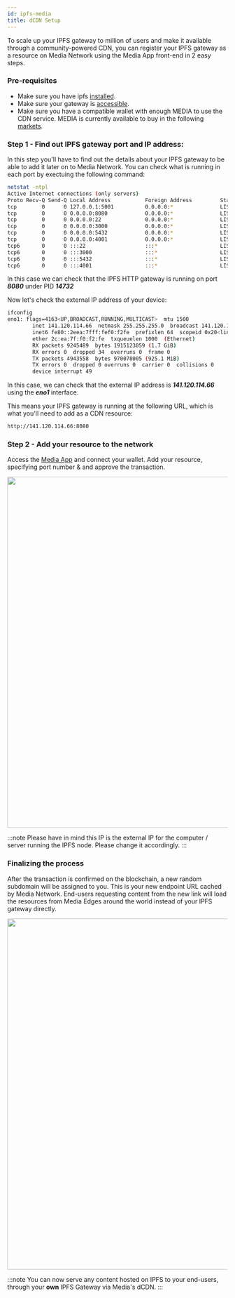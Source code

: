```yaml
---
id: ipfs-media
title: dCDN Setup
---
```


To scale up your IPFS gateway to million of users and make it available through a community-powered CDN, you can register your IPFS gateway as a resource on Media Network using the Media App front-end in 2 easy steps.

### Pre-requisites

- Make sure you have ipfs [installed](ipfs-setup).
- Make sure your gateway is [accessible](ipfs-config#accessing-your-http-gateway).
- Make sure you have a compatible wallet with enough MEDIA to use the CDN service. MEDIA is currently available to buy in the following [markets](https://www.coingecko.com/en/coins/media-network#markets).

### Step 1 - Find out IPFS gateway port and IP address:

In this step you'll have to find out the details about your IPFS gateway to be able to add it later on to Media Network.
You can check what is running in each port by exectuing the following command:

```bash
netstat -ntpl
Active Internet connections (only servers)
Proto Recv-Q Send-Q Local Address           Foreign Address         State       PID/Program name    
tcp        0      0 127.0.0.1:5001          0.0.0.0:*               LISTEN      14732/ipfs          
tcp        0      0 0.0.0.0:8080            0.0.0.0:*               LISTEN      14732/ipfs          
tcp        0      0 0.0.0.0:22              0.0.0.0:*               LISTEN      1014/sshd           
tcp        0      0 0.0.0.0:3000            0.0.0.0:*               LISTEN      19072/docker-proxy  
tcp        0      0 0.0.0.0:5432            0.0.0.0:*               LISTEN      18884/docker-proxy  
tcp        0      0 0.0.0.0:4001            0.0.0.0:*               LISTEN      14732/ipfs          
tcp6       0      0 :::22                   :::*                    LISTEN      1014/sshd           
tcp6       0      0 :::3000                 :::*                    LISTEN      19079/docker-proxy  
tcp6       0      0 :::5432                 :::*                    LISTEN      18892/docker-proxy
tcp6       0      0 :::4001                 :::*                    LISTEN      14732/ipfs 
```


In this case we can check that the IPFS HTTP gateway is running on port ***8080*** under PID ***14732***

Now let's check the external IP address of your device:

```bash
ifconfig
eno1: flags=4163<UP,BROADCAST,RUNNING,MULTICAST>  mtu 1500
        inet 141.120.114.66  netmask 255.255.255.0  broadcast 141.120.114.66
        inet6 fe80::2eea:7fff:fef0:f2fe  prefixlen 64  scopeid 0x20<link>
        ether 2c:ea:7f:f0:f2:fe  txqueuelen 1000  (Ethernet)
        RX packets 9245489  bytes 1915123059 (1.7 GiB)
        RX errors 0  dropped 34  overruns 0  frame 0
        TX packets 4943558  bytes 970078005 (925.1 MiB)
        TX errors 0  dropped 0 overruns 0  carrier 0  collisions 0
        device interrupt 49  
```
In this case, we can check that the external IP address is ***141.120.114.66*** using the ***eno1*** interface.

This means your IPFS gateway is running at the following URL, which is what you'll need to add as a CDN resource:

```bash
http://141.120.114.66:8080
```

### Step 2 - Add your resource to the network

Access the [Media App](https://app.media.network) and connect your wallet. Add your resource, specifying port number & and approve the transaction.

<center><img src="/img/livepeer-resource.png" width="800"/> </center>

:::note
Please have in mind this IP is the external IP for the computer / server running the IPFS node. Please change it accordingly.
:::

### Finalizing the process

After the transaction is confirmed on the blockchain, a new random subdomain will be assigned to you. This is your new endpoint URL cached by Media Network. End-users requesting content from the new link will load the resources from Media Edges around the world instead of your IPFS gateway directly.

<center><img src="/img/livepeer-added.png" width="800"/> </center>

:::note
You can now serve any content hosted on IPFS to your end-users, through your **own** IPFS Gateway via Media's dCDN.
:::

